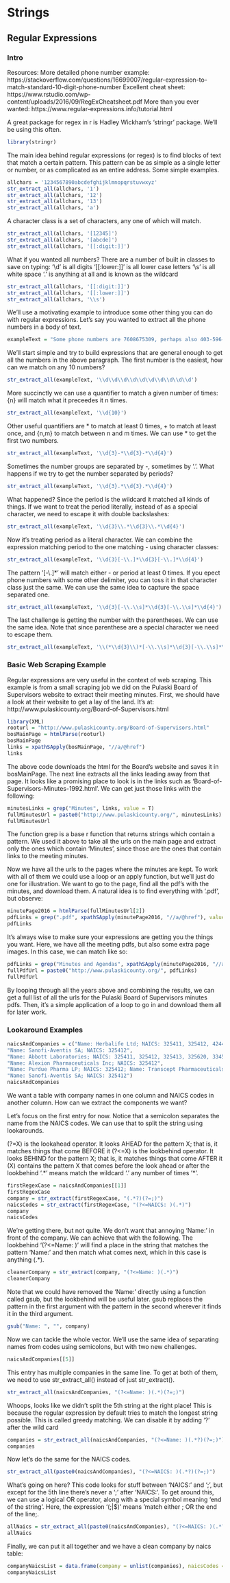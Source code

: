 # Strings

## Regular Expressions

### Intro

Resources:
More detailed phone number example: https://stackoverflow.com/questions/16699007/regular-expression-to-match-standard-10-digit-phone-number
Excellent cheat sheet: https://www.rstudio.com/wp-content/uploads/2016/09/RegExCheatsheet.pdf
More than you ever wanted: https://www.regular-expressions.info/tutorial.html

A great package for regex in r is Hadley Wickham's 'stringr' package. We'll be using this often.
```r
library(stringr)
```

The main idea behind regular expressions (or regex) is to find blocks of text that match a certain pattern. This pattern can be as simple as a single letter or number, or as complicated as an entire address. Some simple examples.

```r
allchars = '1234567890abcdefghijklmnopqrstuvwxyz'
str_extract_all(allchars, '1')
str_extract_all(allchars, '12')
str_extract_all(allchars, '13')
str_extract_all(allchars, 'a')
```
A character class is a set of characters, any one of which will match.
```r
str_extract_all(allchars, '[12345]')
str_extract_all(allchars, '[abcde]')
str_extract_all(allchars, '[[:digit:]]')
```

What if you wanted all numbers? There are a number of built in classes to save on typing:
'\\d' is all digits
'[[:lower:]]' is all lower case letters
'\\s' is all white space
'.' is anything at all and is known as the wildcard

```r
str_extract_all(allchars, '[[:digit:]]')
str_extract_all(allchars, '[[:lower:]]')
str_extract_all(allchars, '\\s')
```
We'll use a motivating example to introduce some other thing you can do with regular expressions. Let's say you wanted to extract all the phone numbers in a body of text.
```r
exampleText = "Some phone numbers are 7608675309, perhaps also 403-596-4038. Some people use periods in their numbers, so 402.367.5039. We can also have things like 304 385 1029 or (760)-581-3957. How can we extract all of these?"
```

We'll start simple and try to build expressions that are general enough to get all the numbers in the above paragraph. The first number is the easiest, how can we match on any 10 numbers?
```r
str_extract_all(exampleText, '\\d\\d\\d\\d\\d\\d\\d\\d\\d\\d')
```
More succinctly we can use a quantifier to match a given number of times: {n} will match what it preceedes it n times.
```r
str_extract_all(exampleText, '\\d{10}')
```
Other useful quantifiers are \* to match at least 0 times, + to match at least once, and {n,m} to match between n and m times. We can use \* to get the first two numbers. 
```r
str_extract_all(exampleText, '\\d{3}-*\\d{3}-*\\d{4}')
```
Sometimes the number groups are separated by -, sometimes by '.'. What happens if we try to get the number separated by periods?
```r
str_extract_all(exampleText, '\\d{3}.*\\d{3}.*\\d{4}')
```
What happened? Since the period is the wildcard it matched all kinds of things. If we want to treat the period literally, instead of as a special character, we need to escape it with double backslashes:

```r
str_extract_all(exampleText, '\\d{3}\\.*\\d{3}\\.*\\d{4}')
```
Now it's treating period as a literal character. We can combine the expression matching period to the one matching - using character classes:
```r
str_extract_all(exampleText, '\\d{3}[-\\.]*\\d{3}[-\\.]*\\d{4}')
```
The pattern '[-\\.]*' will match either - or period at least 0 times. If you epect phone numbers with some other delimiter, you can toss it in that character class just the same. We can use the same idea to capture the space separated one.
```r
str_extract_all(exampleText, '\\d{3}[-\\.\\s]*\\d{3}[-\\.\\s]*\\d{4}')
```
The last challenge is getting the number with the parentheses. We can use the same idea. Note that since parenthese are a special character we need to escape them.
```r
str_extract_all(exampleText, '\\(*\\d{3}\\)*[-\\.\\s]*\\d{3}[-\\.\\s]*\\d{4}')
```

### Basic Web Scraping Example

Regular expressions are very useful in the context of web scraping. This example is from a small scraping job we did on the Pulaski Board of Supervisors website to extract their meeting minutes. First, we should have a look at their website to get a lay of the land. It's at: http://www.pulaskicounty.org/Board-of-Supervisors.html
```r
library(XML)
rooturl = "http://www.pulaskicounty.org/Board-of-Supervisors.html"
bosMainPage = htmlParse(rooturl)
bosMainPage
links = xpathSApply(bosMainPage, "//a/@href")
links
```

The above code downloads the html for the Board's website and saves it in bosMainPage. The next line extracts all the links leading away from that page. It looks like a promising place to look is in the links such as 'Board-of-Supervisors-Minutes-1992.html'. We can get just those links with the following:

```r
minutesLinks = grep("Minutes", links, value = T)
fullMinutesUrl = paste0("http://www.pulaskicounty.org/", minutesLinks)
fullMinutesUrl
```
The function grep is a base r function that returns strings which contain a pattern. We used it above to take all the urls on the main page and extract only the ones which contain 'Minutes', since those are the ones that contain links to the meeting minutes.

Now we have all the urls to the pages where the minutes are kept. To work with all of them we could use a loop or an apply function, but we'll just do one for illustration. We want to go to the page, find all the pdf's with the minutes, and download them. A natural idea is to find everything with '.pdf', but observe:
```r
minutePage2016 = htmlParse(fullMinutesUrl[2])
pdfLinks = grep(".pdf", xpathSApply(minutePage2016, "//a/@href"), value = T)
pdfLinks
```  

It's always wise to make sure your expressions are getting you the things you want. Here, we have all the meeting pdfs, but also some extra page images. In this case, we can match like so:
```r
pdfLinks = grep("Minutes and Agendas", xpathSApply(minutePage2016, "//a/@href"), value = T)
fullPdfUrl = paste0("http://www.pulaskicounty.org/", pdfLinks)
fullPdfUrl
```

By looping through all the years above and combining the results, we can get a full list of all the urls for the Pulaski Board of Supervisors minutes pdfs. Then, it's a simple application of a loop to go in and download them all for later work.

### Lookaround Examples

```r
naicsAndCompanies = c("Name: Herbalife Ltd; NAICS: 325411, 325412, 424490",                                    
"Name: Sanofi-Aventis SA; NAICS: 325412",                      
"Name: Abbott Laboratories; NAICS: 325411, 325412, 325413, 325620, 334516, 339112",  
"Name: Alexion Pharmaceuticals Inc; NAICS: 325412",    
"Name: Purdue Pharma LP; NAICS: 325412; Name: Transcept Pharmaceuticals Inc; NAICS: 325412",
"Name: Sanofi-Aventis SA; NAICS: 325412")
naicsAndCompanies
```
We want a table with company names in one column and NAICS codes in another column. How can we extract the components we want?

Let's focus on the first entry for now. Notice that a semicolon separates the name from the NAICS codes. We can use that to split the string using lookarounds.

(?=X) is the lookahead operator. It looks AHEAD for the pattern X; that is, it matches things that come BEFORE it
(?<=X) is the lookbehind operator. It looks BEHIND for the pattern X; that is, it matches things that come AFTER it
(X) contains the pattern X that comes before the look ahead or after the lookbehind
'.\*' means match the wildcard '.' any number of times '*'.

```r
firstRegexCase = naicsAndCompanies[[1]]
firstRegexCase
company = str_extract(firstRegexCase, "(.*?)(?=;)")
naicsCodes = str_extract(firstRegexCase, "(?<=NAICS: )(.*)")
company
naicsCodes
```
We're getting there, but not quite. We don't want that annoying 'Name: ' in front of the company. We can achieve that with the following. The lookbehind '(?<=Name: )' will find a place in the string that matches the pattern 'Name: ' and then match what comes next, which in this case is anything (.*).
```r
cleanerCompany = str_extract(company, "(?<=Name: )(.*)")
cleanerCompany
```
Note that we could have removed the 'Name: ' directly using a function called gsub, but the lookbehind will be useful later. gsub replaces the pattern in the first argument with the pattern in the second wherever it finds it in the third argument.
```r
gsub("Name: ", "", company)
```

Now we can tackle the whole vector. We'll use the same idea of separating names from codes using semicolons, but with two new challenges. 
```r
naicsAndCompanies[[5]]
```
This entry has multiple companies in the same line. To get at both of them, we need to use str_extract_all() instead of just str_extract().
```r
str_extract_all(naicsAndCompanies, "(?<=Name: )(.*)(?=;)")
```
Whoops, looks like we didn't split the 5th string at the right place! This is because the regular expression by default tries to match the longest string possible. This is called greedy matching. We can disable it by adding '?' after the wild card
```r
companies = str_extract_all(naicsAndCompanies, "(?<=Name: )(.*?)(?=;)")
companies
```

Now let's do the same for the NAICS codes.

```r
str_extract_all(paste0(naicsAndCompanies), "(?<=NAICS: )(.*?)(?=;)")
```
What's going on here? This code looks for stuff between 'NAICS: ' and ';', but except for the 5th line there's never a ';' after 'NAICS: '. To get around this, we can use a logical OR operator, along with a special symbol meaning 'end of the string'. Here, the expression '(;|$)' means 'match either ; OR the end of the line;.

```r
allNaics = str_extract_all(paste0(naicsAndCompanies), "(?<=NAICS: )(.*?)(?=(;|$))")
allNaics
```

Finally, we can put it all together and we have a clean company by naics table:
```r
companyNaicsList = data.frame(company = unlist(companies), naicsCodes = unlist(allNaics))
companyNaicsList
```
